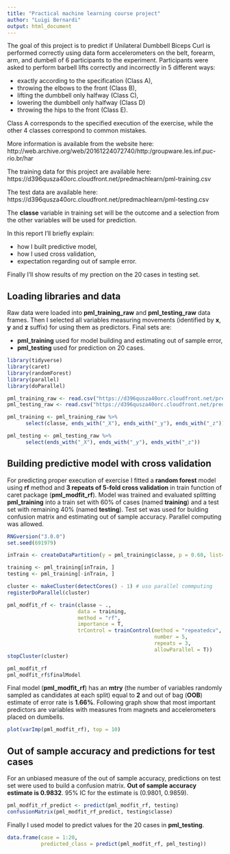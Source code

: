 ```yaml
---
title: "Practical machine learning course project"
author: "Luigi Bernardi"
output: html_document
---
```


The goal of this project is to predict if Unilateral Dumbbell Biceps Curl is performed correctly using data form accelerometers on the belt, forearm, arm, and dumbell of 6 participants to the experiment. Participants were asked to perform barbell lifts correctly and incorrectly in 5 different ways:

* exactly according to the specification (Class A),
* throwing the elbows to the front (Class B),
* lifting the dumbbell only halfway (Class C),
* lowering the dumbbell only halfway (Class D)
* throwing the hips to the front (Class E).

Class A corresponds to the specified execution of the exercise, while the other 4 classes correspond to common mistakes.

More information is available from the website here:  
http://web.archive.org/web/20161224072740/http:/groupware.les.inf.puc-rio.br/har

The training data for this project are available here:  
https://d396qusza40orc.cloudfront.net/predmachlearn/pml-training.csv

The test data are available here:  
https://d396qusza40orc.cloudfront.net/predmachlearn/pml-testing.csv

The **classe** variable in training set will be the outcome and a selection from the other variables will be used for prediction.
  
In this report I'll briefly explain:

* how I built predictive model,
* how I used cross validation,
* expectation regarding out of sample error.

Finally I'll show results of my prection on the 20 cases in testing set.

## Loading libraries and data

Raw data were loaded into **pml_training_raw** and **pml_testing_raw** data frames. Then I selected all variables measuring movements (identified by **x**, **y** and **z** suffix) for using them as predictors. Final sets are:  

* **pml_training** used for model building and estimating out of sample error,
* **pml_testing** used for prediction on 20 cases. 

```r
library(tidyverse)
library(caret)
library(randomForest)
library(parallel)
library(doParallel)

pml_training_raw <- read.csv("https://d396qusza40orc.cloudfront.net/predmachlearn/pml-training.csv")
pml_testing_raw <- read.csv("https://d396qusza40orc.cloudfront.net/predmachlearn/pml-testing.csv")

pml_training <- pml_training_raw %>% 
      select(classe, ends_with("_X"), ends_with("_y"), ends_with("_z"))

pml_testing <- pml_testing_raw %>% 
      select(ends_with("_X"), ends_with("_y"), ends_with("_z"))
```

## Building predictive model with cross validation

For predicting proper execution of exercise I fitted a **random forest** model using **rf** method and **3 repeats of 5-fold cross validation** in train function of caret package (**pml_modfit_rf**).
Model was trained and evaluated splitting **pml_training** into a train set with 60% of cases (named **training**) and a test set with remaining 40% (named **testing**). Test set was used for bulding confusion matrix and estimating out of sample accuracy. Parallel computing was allowed.

```r
RNGversion("3.0.0")
set.seed(691979)

inTrain <- createDataPartition(y = pml_training$classe, p = 0.60, list=FALSE)

training <- pml_training[inTrain, ]
testing <- pml_training[-inTrain, ]

cluster <- makeCluster(detectCores() - 1) # uso parallel commputing
registerDoParallel(cluster)

pml_modfit_rf <- train(classe ~ .,
                       data = training,
                       method = "rf",
                       importance = T,
                       trControl = trainControl(method = "repeatedcv",
                                                number = 5,
                                                repeats = 3,
                                                allowParallel = T))
stopCluster(cluster)

pml_modfit_rf
pml_modfit_rf$finalModel
```

Final model (**pml_modfit_rf**) has an **mtry** (the number of variables randomly sampled as candidates at each split) equal to **2** and out of bag (**OOB**) estimate of error rate is **1.66%**. Following graph show that most important predictors are variables with measures from magnets and accelerometers placed on dumbells.

```r
plot(varImp(pml_modfit_rf), top = 10)
```

## Out of sample accuracy and predictions for test cases

For an unbiased measure of the out of sample accuracy, predictions on test set were used to build a confusion matrix. **Out of sample accuracy estimate is 0.9832**. 95% IC for the estimate is (0.9801, 0.9859).

```r
pml_modfit_rf_predict <- predict(pml_modfit_rf, testing)
confusionMatrix(pml_modfit_rf_predict, testing$classe)
```

Finally I used model to predict values for the 20 cases in **pml_testing**.

```r
data.frame(case = 1:20,
           predicted_class = predict(pml_modfit_rf, pml_testing))
```



